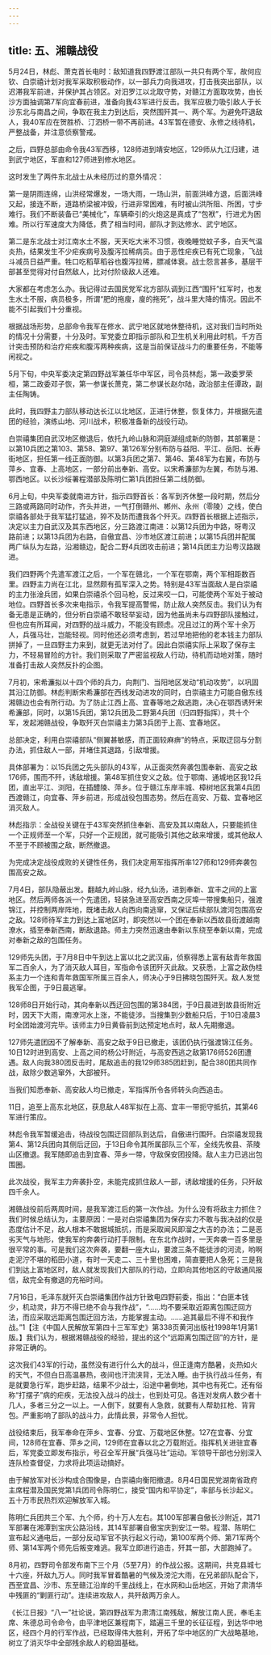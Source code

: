 ```yaml
---
---
---
```

title: 五、湘赣战役
---




5月24日，林彪、萧克首长电时：敌知道我四野渡江部队一共只有两个军，故何应钦、白崇禧计划对我军采取积极动作，以一部兵力向我进攻，打击我突出部队，以迟滞我军前进，并保护其占领区。对汨罗江以北取守势，对赣江方面取攻势，由长沙方面抽调第7军向宜春前进，准备向我43军进行反击。我军应极力吸引敌人于长沙东北与南昌之间，争取在我主力到达后，突然围歼其一、两个军。为避免吓退敌人，我40军应在贺胜桥、汀泗桥一带不再前进。43军暂在德安、永修之线待机，严整战备，并注意侦察警戒。

之后，四野总部由命令我43军西移，128师进到靖安地区，129师从九江归建，进到武宁地区，军直和127师进到修水地区。

这时发生了两件东北战士从未经历过的意外情况：

第一是阴雨连绵，山洪经常爆发，一场大雨，一场山洪，前面洪峰方退，后面洪峰又起，接连不断，道路桥梁被冲毁，行进非常困难，有时被山洪所阻、所困，寸步难行。我们不断装备已“美械化”，车辆牵引的火炮这是真成了“包袱”，行进尤为困难。所以行军速度大为降低，费了相当时间，部队才到达修水、武宁地区。

第二是东北战士对江南水土不服，天天吃大米不习惯，夜晚睡觉蚊子多，白天气温炎热，结果发生不少疟疾病号及腹泻拉稀病员。由于恶性疟疾已有死亡现象，飞战斗减员日益严重。牲口吃稻草稻谷也腹泻拉稀，膘减体衰。战士怨言甚多，基层干部甚至觉得对付自然敌人，比对付阶级敌人还难。

大家都在考虑怎么办。我记得过去国民党军北方部队调到江西“围歼”红军时，也发生水土不服，病员极多，所谓“肥的拖廋，廋的拖死”，战斗里大降的情况。因此不能不引起我们十分重视。

根据战场形势，总部命令我军在修水、武宁地区就地休整待机，这对我们当时所处的情况十分需要，十分及时。军党委立即指示部队和卫生机关利用此时机，千方百计突击预防和治疗疟疾和腹泻两种疾病，这是当前保证战斗力的重要任务，不能等闲视之。

5月下旬，中央军委决定第四野战军兼任华中军区，司令员林彪，第一政委罗荣桓，第二政委邓子恢，第一参谋长萧克，第二参谋长赵尔陆，政治部主任谭政，副主任陶铸。

此时，我四野主力部队移动达长江以北地区，正进行休整，恢复体力，并根据先遣团的经验，演练山地、河川战术，积极准备新的战役行动。

白崇禧集团自武汉地区撤退后，依托九岭山脉和洞庭湖组成新的防御，其部署是：以第10兵团之第103、第58、第97、第126军分别布防与益阳、平江、岳阳、长寿街地区，担任第一线正面防御。以第3兵团之第7、第46、第48军为右翼，布防与萍乡、宜春、上高地区，一部分前出奉新、高安。以宋希濂部为左翼，布防与湘、鄂西地区。以长沙绥署程潜部及陈明仁第1兵团担任第二线防御。

6月上旬，中央军委就南进方针，指示四野首长：各军到齐休整一段时期，然后分三路或两路同时动作，齐头并进，一气打倒赣州、郴州、永州（零陵）之线，使白崇禧各部处于我军猛打猛追，猝不及防而遭我各个歼灭。四野首长根据上述指示，决定以主力自武汉及其东西地区，分三路渡江南进：以第12兵团为中路，呀粤汉路前进；以第13兵团为右路，自傲宜昌、沙市地区渡江前进；以第15兵团并配属两广纵队为左路，沿湘赣边，配合二野4兵团攻击前进；第14兵团主力沿粤汉路跟进。

我们四野两个先遣军渡江之后，一个军在赣北，一个军在鄂南，两个军相距数百里。四野主力尚在江北，显然颇有孤军深入之势。特别是43军当面敌人是白崇禧的主力张淦兵团，如果白崇禧杀个回马枪，反过来咬一口，可能使两个军处于被动地位。四野首长多次来电指示，令我军提高警惕，防止敌人突然反击。我们认为有备无患是正确的，但分析白崇禧不敢轻举妄动，因为他虽尚未与四野部队接触过，但也应有所耳闻，对四野的战斗威力，不能没有顾虑。况且过江的两个军十余万人，兵强马壮，岂能轻视。同时他还必须考虑到，若过早地把他的老本钱主力部队拼掉了，一旦四野主力来到，就更无法对付了。因此白崇禧实际上采取了保存主力，不轻易冒险的方针。我们则采取了严密监视敌人行动，待机而动地对策，随时准备打击敌人突然反扑的企图。

7月初，宋希濂拟以十四个师的兵力，向荆门、当阳地区发动“机动攻势”，以巩固其沿江防御。林彪判断宋希濂部在西线发动进攻的同时，白崇禧主力可能自傲东线湘赣边也会有所行动。为了防止江西上高、宜春等地之敌逃跑，决心在鄂西诱歼宋希濂部，同时，以第15兵团，第12兵团及二野第4兵团（归四野指挥），共十个军，发起湘赣战役，争取歼灭白崇禧主力第3兵团于上高、宜春地区。

总部决定，利用白崇禧部队“侧翼甚敏感，而正面较麻痹”的特点，采取迂回与分割办法，抓住敌人一部，并堵住其退路，引敌增援。

具体部署为：以15兵团之先头部队的43军，从正面突然奔袭包围奉新、高安之敌176师，围而不歼，诱敌增援。第48军抓住安义之敌。位于鄂南、通城地区我12兵团，直出平江、浏阳，在插醴陵、萍乡。位于赣江东岸丰城、樟树地区我第4兵团西渡赣江，向宜春、萍乡前进，形成战役包围态势。然后在高安、万载、宜春地区消灭敌人。

林彪指示：全战役关键在于43军突然抓住奉新、高安及其以南敌人，只要能抓住一个正规师至一个军，只好一个正规团，就可能吸引其他之敌来增援，或其他敌人不至于不顾被围之敌，断然撤退。

为完成决定战役成败的关键性任务，我们决定用军指挥所率127师和129师奔袭包围高安之敌。

7月4日，部队隐蔽出发。翻越九岭山脉，经九仙汤，进到奉新、宜丰之间的上富地区。然后两师各派一个先遣团，轻装急进至高安西南之灰埠一带搜集船只，强渡锦江，并控制两岸阵地，既堵击敌人向西向南逃窜，又保证后续部队渡河包围高安之敌。128师待军主力到达上富地区时，即突然以一个团在奉新以西故县街渡越南潦水，插至奉新西南，断敌退路。师主力突然迅速由奉新以东绕至奉新以南，完成对奉新之敌的包围任务。

129师先头团，于7月8日中午到达上富以北之武汉庙，侦察得悉上富有敌青年救国军二百余人，为了消灭敌人耳目，军指命令该团歼灭此敌。又获悉，上富之敌伪桂系主力一个连和青年救国军所属三百余人，师决心于9日拂晓包围歼灭。敌人发觉我军企图，于9日晨逃窜。

128师8日开始行动，其向奉新以西迂回包围的第384团，于9日晨进到故县街附近时，因天下大雨，南潦河水上涨，不能徒涉。当搜集到少数船只后，于10日凌晨3时全团始渡河完毕。该师主力9日黄昏前到达预定地点时，敌人先期撤退。

127师先遣团因不了解奉新、高安之敌于9日已撤走，该团仍执行强渡锦江任务。10日12时进到高安、上高之间的杨公圩附近，与高安西逃之敌第176师526团遭遇。敌人向我380团反击时，尾敌追击的我129师385团赶到，配合380团共同作战，敌除少数逃窜外，大部被歼。

当我们知悉奉新、高安敌人均已撤走，军指挥所令各师转头向西追击。

11日，追至上高东北地区，获息敌人48军拟在上高、宜丰一带扼守抵抗，其第46军进行策应。

林彪令我军暂缓追击，待战役包围迂回部队到达后，自傲进行围歼。白崇禧发现我第4、第12兵团向其侧后迂回，于13日命令其所属部队三个军，全线先攸县、茶陵山区撤退。我军随即追击到宜春、萍乡一带，守敌保安团投降。敌人主力已逃出包围圈。

此次战役，我军主力奔袭扑空，未能完成抓住敌人一部，诱敌增援的任务，只歼敌四千余人。

湘赣战役前后两周时间，是我军渡江后的第一次作战。为什么没有将敌主力抓住？我们时候总结认为，主要原因：一是对白崇禧集团为保存实力不敢与我决战的仅是态度估计不足，敌人根本不敢据城抵抗，而是采取闻风即溜之大吉的办法；二是恶劣天气与地形，使我军的奔袭行动打手限制。在东北作战时，一天奔袭一百多里是很平常的事。可是我们这次奔袭，要翻一座大山，要渡三条不能徒涉的河流，哟啊走泥泞不堪的稻田小道，有时一天走二、三十里也困难，简直要把人急死；三是我们到达上富地区时，敌人就发现我们大部队的行动，立即向其他地区的守敌通风报信，敌完全有撤退的充裕时间。

7月16日，毛泽东就歼灭白崇禧集团作战方针致电四野前委，指出：“白匪本钱少，机动灵，非万不得已绝不会与我作战”，“……均不要采取近距离包围迂回方法，而应采取远距离包围迂回方法，方能掌握主动。……追其最后不得不和我作战。”1【注《中国人民解放军第四十三军军史》第338页黄河出版社1998年1月第1版。】我们认为，根据湘赣战役的经验，提出的这个“远距离包围迂回”的方针，是非常正确的。

这次我们43军的行动，虽然没有进行什么大的战斗，但正逢南方酷暑，炎热如火的天气，不但白日高温暴热，夜间也汗流浃背，无法入睡。由于执行战斗任务，有是就要急行军，跑步赶路，结果不少战士，沿途中暑倒地，其中也有死亡。还有俗称“打摆子”病的疟疾，无法投入战斗的战士，也到处可见。各连对发病人数少者十几人，多者三分之一以上。一人倒下，就要有人急救，就要有人帮助扛枪、背背包。严重影响了部队的战斗力，此情此景，非常令人担忧。

战役结束后，我军奉命在萍乡、宜春、分宜、万载地区休整。127在宜春、分宜间，128师在宜春、萍乡之间，129师在宜春以北之万载附近。指挥机关进驻宜春后，军党委立即发布指示，号召全军开展“兵强马壮”运动。军领导干部也分别深入连队检查督促，力求将此项运动搞好。

由于解放军对长沙构成合围像是，白崇禧向衡阳撤退。8月4日国民党湖南省政府主席程潜及国民党第1兵团司令陈明仁，接受“国内和平协定”，率部与长沙起义。五十万市民热烈欢迎解放军入城。

陈明仁兵团共三个军、九个师，约十万人左右。其100军部署自傲长沙附近，其71军部署在湘潭到宝庆公路沿线，其14军部署自傲宝庆到安江一带。程潜、陈明仁宣布起义通电后，一部分反动军官不执行起义行动，第100军两个师、第71军两个师、第14军两个师先后叛变难逃。我军立即进行追击，歼其一部，大部跑掉了。

8月初，四野司令部发布南下三个月（5至7月）的作战公报。这期间，共克县城七十六座，歼敌九万人。同时我军冒着酷暑的气候及滂沱大雨，在兄弟部队配合下，西至宜昌、沙市、东至赣江沿岸的千里战线上，在水网和山岳地区，开始了肃清华中残匪的“剿匪行动”。连续进攻敌人，共歼敌两万余人。

《长江日报》“八一”社论说，第四野战军为肃清江南残敌，解放江南人民，奉毛主席、朱德总司令命令，由平津地区兼程南下，踏遍三千里的长征征程，到达华中地区，经四个月的行军作战，已经取得伟大胜利，开拓了华中地区的广大战略基地，树立了消灭华中全部残余敌人的稳固基础。